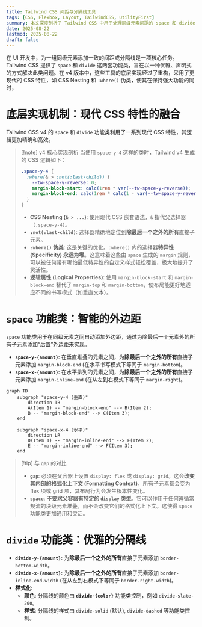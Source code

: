```yaml
---
title: Tailwind CSS 间距与分隔线工具
tags: [CSS, Flexbox, Layout, TailwindCSS, UtilityFirst]
summary: 本文深度剖析了 Tailwind CSS 中用于处理同级元素间距的 space 和 divide 功能类。内容系统性地阐述了它们基于相邻兄弟选择器的底层 CSS 实现，并通过对比 Flexbox 的 gap 属性，明确了其在不改变父级格式化上下文前提下应用间距的核心优势。
date: 2025-08-22
lastmod: 2025-08-22
draft: false
---
```

在 UI 开发中，为一组同级元素添加一致的间距或分隔线是一项核心任务。Tailwind CSS 提供了 `space` 和 `divide` 这两套功能类，旨在以一种优雅、声明式的方式解决此类问题。在 v4 版本中，这些工具的底层实现经过了重构，采用了更现代的 CSS 特性，如 CSS Nesting 和 `:where()` 伪类，使其在保持强大功能的同时，

# 底层实现机制：现代 CSS 特性的融合

Tailwind CSS v4 的 `space` 和 `divide` 功能类利用了一系列现代 CSS 特性，其逻辑更加精确和高效。

> [!note] v4 核心实现剖析
> 当使用 `space-y-4` 这样的类时，Tailwind v4 生成的 CSS 逻辑如下：
> ```css
> .space-y-4 {
>   :where(& > :not(:last-child)) {
>     --tw-space-y-reverse: 0;
>     margin-block-start: calc(1rem * var(--tw-space-y-reverse));
>     margin-block-end: calc(1rem * calc(1 - var(--tw-space-y-reverse)));
>   }
> }
> ```
> - **CSS Nesting (`& > ...`)**: 使用现代 CSS 嵌套语法，`&` 指代父选择器（`.space-y-4`）。
> - **`:not(:last-child)`**: 选择器精确地定位到**除最后一个之外的所有**直接子元素。
> - **`:where()` 伪类**: 这是关键的优化。`:where()` 内的选择器**特异性 (Specificity) 永远为零**。这意味着这些由 `space` 生成的 `margin` 规则，可以被任何带有哪怕最低特异性的自定义样式轻松覆盖，极大地提升了灵活性。
> - **逻辑属性 (Logical Properties)**: 使用 `margin-block-start` 和 `margin-block-end` 替代了 `margin-top` 和 `margin-bottom`，使布局能更好地适应不同的书写模式（如垂直文本）。

# `space` 功能类：智能的外边距

`space` 功能类用于在同级元素之间自动添加外边距，通过为除最后一个元素外的所有子元素添加“后置”外边距来实现。

- **`space-y-{amount}`**: 在垂直堆叠的元素之间，为**除最后一个之外的所有**直接子元素添加 `margin-block-end` (在水平书写模式下等同于 `margin-bottom`)。
- **`space-x-{amount}`**: 在水平排列的元素之间，为**除最后一个之外的所有**直接子元素添加 `margin-inline-end` (在从左到右模式下等同于 `margin-right`)。

```mermaid
graph TD
    subgraph "space-y-4 (垂直)"
        direction TB
        A(Item 1) -- "margin-block-end" --> B(Item 2);
        B -- "margin-block-end" --> C(Item 3);
    end

    subgraph "space-x-4 (水平)"
        direction LR
        D(Item 1) -- "margin-inline-end" --> E(Item 2);
        E -- "margin-inline-end" --> F(Item 3);
    end
```

> [!tip] 与 `gap` 的对比
> - **`gap`**: 必须在父容器上设置 `display: flex` 或 `display: grid`。这会**改变其内部的格式化上下文 (Formatting Context)**，所有子元素都会变为 flex 项或 grid 项，其布局行为会发生根本性变化。
> - **`space`**: **不要求父容器有特定的 `display` 类型**。它可以作用于任何遵循常规流的块级元素堆叠，而不会改变它们的格式化上下文。这使得 `space` 功能类更加通用和灵活。

# `divide` 功能类：优雅的分隔线

- **`divide-y-{amount}`**: 为**除最后一个之外的所有**直接子元素添加 `border-bottom-width`。
- **`divide-x-{amount}`**: 为**除最后一个之外的所有**直接子元素添加 `border-inline-end-width` (在从左到右模式下等同于 `border-right-width`)。
- **样式化**:
    - **颜色**: 分隔线的颜色由 **`divide-{color}`** 功能类控制，例如 `divide-slate-200`。
    - **样式**: 分隔线的样式由 `divide-solid` (默认), `divide-dashed` 等功能类控制。

